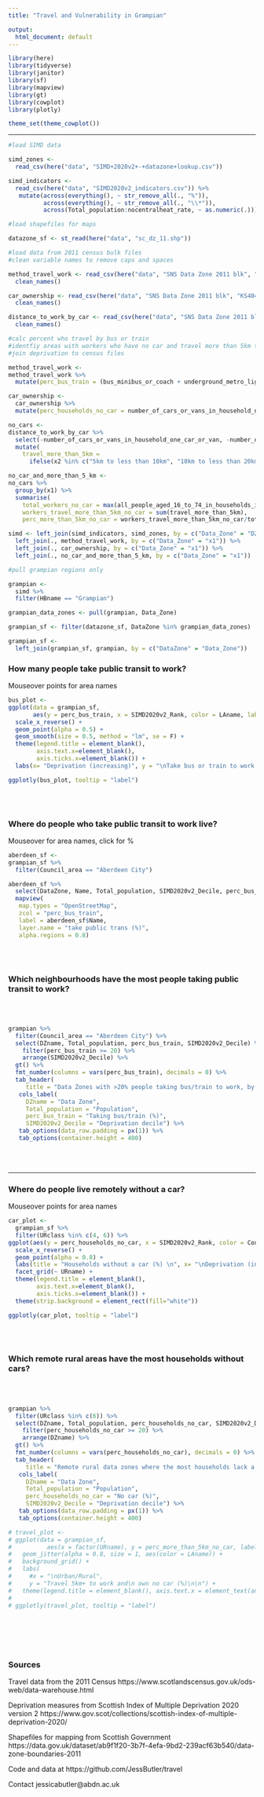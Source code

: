 ```yaml
---
title: "Travel and Vulnerability in Grampian"

output:
  html_document: default
---
```


```r
library(here)
library(tidyverse)
library(janitor)
library(sf)
library(mapview)
library(gt)
library(cowplot)
library(plotly)

theme_set(theme_cowplot())
```
 

-----

```r
#load SIMD data

simd_zones <- 
  read_csv(here("data", "SIMD+2020v2+-+datazone+lookup.csv")) 

simd_indicators <- 
  read_csv(here("data", "SIMD2020v2_indicators.csv")) %>%
   mutate(across(everything(), ~ str_remove_all(., "%")),
          across(everything(), ~ str_remove_all(., "\\*")),
          across(Total_population:nocentralheat_rate, ~ as.numeric(.)))

#load shapefiles for maps

datazone_sf <- st_read(here("data", "sc_dz_11.shp"))

#load data from 2011 census bulk files
#clean variable names to remove caps and spaces

method_travel_work <- read_csv(here("data", "SNS Data Zone 2011 blk", "QS701SC.csv")) %>% 
  clean_names()

car_ownership <- read_csv(here("data", "SNS Data Zone 2011 blk", "KS404SC.csv")) %>% 
  clean_names()

distance_to_work_by_car <- read_csv(here("data", "SNS Data Zone 2011 blk", "LC7402SC.csv")) %>% 
  clean_names()

```

```r
#calc percent who travel by bus or train
#identfiy areas with workers who have no car and travel more than 5km to work
#join deprivation to census files

method_travel_work <-
method_travel_work %>% 
  mutate(perc_bus_train = (bus_minibus_or_coach + underground_metro_light_rail_or_tram)/all_people_aged_16_to_74 *100)

car_ownership <-
  car_ownership %>%
  mutate(perc_households_no_car = number_of_cars_or_vans_in_household_no_cars_or_vans/all_households * 100)

no_cars <-
distance_to_work_by_car %>%
  select(-number_of_cars_or_vans_in_household_one_car_or_van, -number_of_cars_or_vans_in_household_two_or_more_cars_or_vans) %>%
  mutate(
    travel_more_than_5km = 
      ifelse(x2 %in% c("5km to less than 10km", "10km to less than 20km", "20km to less than 30km", "30km and over"), all_people_aged_16_to_74_in_households_in_employment, 0)) 

no_car_and_more_than_5_km <-
no_cars %>%
  group_by(x1) %>%
  summarise(
    total_workers_no_car = max(all_people_aged_16_to_74_in_households_in_employment),
    workers_travel_more_than_5km_no_car = sum(travel_more_than_5km),
    perc_more_than_5km_no_car = workers_travel_more_than_5km_no_car/total_workers_no_car *100)

simd <- left_join(simd_indicators, simd_zones, by = c("Data_Zone" = "DZ")) %>%
  left_join(., method_travel_work, by = c("Data_Zone" = "x1")) %>%
  left_join(., car_ownership, by = c("Data_Zone" = "x1")) %>%
  left_join(., no_car_and_more_than_5_km, by = c("Data_Zone" = "x1"))

```


```r
#pull grampian regions only

grampian <-
  simd %>%
  filter(HBname == "Grampian") 

grampian_data_zones <- pull(grampian, Data_Zone)

grampian_sf <- filter(datazone_sf, DataZone %in% grampian_data_zones)

grampian_sf <-
  left_join(grampian_sf, grampian, by = c("DataZone" = "Data_Zone"))

```


### How many people take public transit to work?
Mouseover points for area names

```r

bus_plot <-
ggplot(data = grampian_sf,
       aes(y = perc_bus_train, x = SIMD2020v2_Rank, color = LAname, label = DZname)) + 
  scale_x_reverse() +
  geom_point(alpha = 0.5) +
  geom_smooth(size = 0.5, method = "lm", se = F) +
  theme(legend.title = element_blank(), 
        axis.text.x=element_blank(),
        axis.ticks.x=element_blank()) +
  labs(x= "Deprivation (increasing)", y = "\nTake bus or train to work (%)\n")

ggplotly(bus_plot, tooltip = "label")

```

<br></br>

### Where do people who take public transit to work live?
Mouseover for area names, click for %

```r
aberdeen_sf <-
grampian_sf %>%
  filter(Council_area == "Aberdeen City")

aberdeen_sf %>%
  select(DataZone, Name, Total_population, SIMD2020v2_Decile, perc_bus_train) %>%
  mapview(
   map.types = "OpenStreetMap",
   zcol = "perc_bus_train",
   label = aberdeen_sf$Name,
   layer.name = "take public trans (%)",
   alpha.regions = 0.8)
```

<br></br>

### Which neighbourhoods have the most people taking public transit to work?
<br></br>
```r
grampian %>%
  filter(Council_area == "Aberdeen City") %>%
  select(DZname, Total_population, perc_bus_train, SIMD2020v2_Decile) %>%
    filter(perc_bus_train >= 20) %>%
    arrange(SIMD2020v2_Decile) %>%
  gt() %>%
  fmt_number(columns = vars(perc_bus_train), decimals = 0) %>%
  tab_header(
     title = "Data Zones with >20% people taking bus/train to work, by most deprived") %>%
   cols_label(
     DZname = "Data Zone",
     Total_population = "Population",
     perc_bus_train = "Taking bus/train (%)",
     SIMD2020v2_Decile = "Deprivation decile") %>%
   tab_options(data_row.padding = px(1)) %>%
   tab_options(container.height = 400)
```

<br></br>

____
### Where do people live remotely without a car?
Mouseover points for area names


```r

car_plot <-
  grampian_sf %>%
  filter(URclass %in% c(4, 6)) %>%
ggplot(aes(y = perc_households_no_car, x = SIMD2020v2_Rank, color = Council_area, label = DZname)) + 
  scale_x_reverse() +
  geom_point(alpha = 0.8) +
  labs(title = "Households without a car (%) \n", x= "\nDeprivation (increasing)", y = "") +
  facet_grid(~ URname) +
  theme(legend.title = element_blank(), 
        axis.text.x=element_blank(),
        axis.ticks.x=element_blank()) +
  theme(strip.background = element_rect(fill="white")) 

ggplotly(car_plot, tooltip = "label")

```

<br></br> 

### Which remote rural areas have the most households without cars? 

<br></br>
```r
grampian %>%
  filter(URclass %in% c(6)) %>%
  select(DZname, Total_population, perc_households_no_car, SIMD2020v2_Decile) %>%
    filter(perc_households_no_car >= 20) %>%
    arrange(DZname) %>%
  gt() %>%
  fmt_number(columns = vars(perc_households_no_car), decimals = 0) %>%
  tab_header(
     title = "Remote rural data zones where the most households lack a car") %>%
   cols_label(
     DZname = "Data Zone",
     Total_population = "Population",
     perc_households_no_car = "No car (%)",
     SIMD2020v2_Decile = "Deprivation decile") %>%
   tab_options(data_row.padding = px(1)) %>%
   tab_options(container.height = 400)
```


```r
# travel_plot <-
# ggplot(data = grampian_sf,
#          aes(x = factor(URname), y = perc_more_than_5km_no_car, label = DZname)) +
#   geom_jitter(alpha = 0.8, size = 1, aes(color = LAname)) +
#   background_grid() +
#   labs(
#     #x = "\nUrban/Rural",
#     y = "Travel 5km+ to work and\n own no car (%)\n\n") +
#   theme(legend.title = element_blank(), axis.text.x = element_text(angle = 30), axis.title.x = element_blank())
# 
# ggplotly(travel_plot, tooltip = "label")
```

<br></br>
-----
### Sources  

Travel data from the 2011 Census 
https://www.scotlandscensus.gov.uk/ods-web/data-warehouse.html

Deprivation measures from Scottish Index of Multiple Deprivation 2020 version 2 
https://www.gov.scot/collections/scottish-index-of-multiple-deprivation-2020/

Shapefiles for mapping from Scottish Government
https://data.gov.uk/dataset/ab9f1f20-3b7f-4efa-9bd2-239acf63b540/data-zone-boundaries-2011

Code and data at https://github.com/JessButler/travel

Contact jessicabutler@abdn.ac.uk


